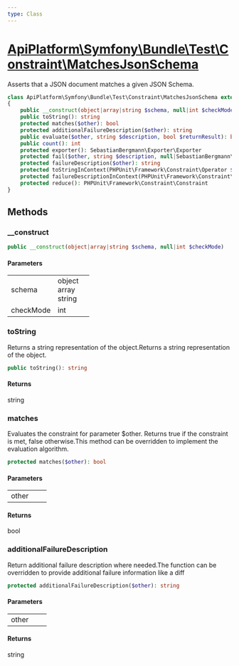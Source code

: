 ```yaml
---
type: Class
---
```


# [ApiPlatform\Symfony\Bundle\Test\Constraint\MatchesJsonSchema](/docs/vmain/reference/Symfony/Bundle/Test/Constraint/MatchesJsonSchema)

Asserts that a JSON document matches a given JSON Schema.


```php
class ApiPlatform\Symfony\Bundle\Test\Constraint\MatchesJsonSchema extends PHPUnit\Framework\Constraint\Constraint implements PHPUnit\Framework\SelfDescribing, Countable
{
    public __construct(object|array|string $schema, null|int $checkMode)
    public toString(): string
    protected matches($other): bool
    protected additionalFailureDescription($other): string
    public evaluate($other, string $description, bool $returnResult): bool
    public count(): int
    protected exporter(): SebastianBergmann\Exporter\Exporter
    protected fail($other, string $description, null|SebastianBergmann\Comparator\ComparisonFailure $comparisonFailure): null
    protected failureDescription($other): string
    protected toStringInContext(PHPUnit\Framework\Constraint\Operator $operator, $role): string
    protected failureDescriptionInContext(PHPUnit\Framework\Constraint\Operator $operator, $role, $other): string
    protected reduce(): PHPUnit\Framework\Constraint\Constraint
}
```
## Methods

### __construct



```php
public __construct(object|array|string $schema, null|int $checkMode)
```

#### Parameters

<table><tbody>
<tr><td>schema</td><td>object<br />array<br />string</td><td></td></tr><tr><td>checkMode</td><td>int</td><td></td></tr>
</tbody>
</table>

### toString

Returns a string representation of the object.Returns a string representation of the object.

```php
public toString(): string
```

#### Returns

string

### matches

Evaluates the constraint for parameter $other. Returns true if the
constraint is met, false otherwise.This method can be overridden to implement the evaluation algorithm.

```php
protected matches($other): bool
```

#### Parameters

<table><tbody>
<tr><td>other</td><td></td><td></td></tr>
</tbody>
</table>

#### Returns

bool

### additionalFailureDescription

Return additional failure description where needed.The function can be overridden to provide additional failure
information like a diff

```php
protected additionalFailureDescription($other): string
```

#### Parameters

<table><tbody>
<tr><td>other</td><td></td><td></td></tr>
</tbody>
</table>

#### Returns

string
